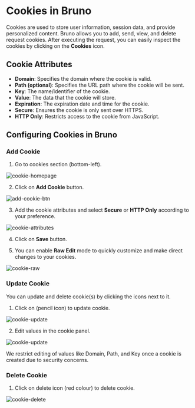  
# Cookies in Bruno

Cookies are used to store user information, session data, and provide personalized content. Bruno allows you to add, send, view, and delete request cookies. After executing the request, you can easily inspect the cookies by clicking on the **Cookies** icon.

## Cookie Attributes

- **Domain**: Specifies the domain where the cookie is valid.
- **Path (optional)**: Specifies the URL path where the cookie will be sent.
- **Key**: The name/identifier of the cookie.
- **Value**: The data that the cookie will store.
- **Expiration**: The expiration date and time for the cookie.
- **Secure**: Ensures the cookie is only sent over HTTPS.
- **HTTP Only**: Restricts access to the cookie from JavaScript.

## Configuring Cookies in Bruno

### Add Cookie

1. Go to cookies section (bottom-left).

![cookie-homepage](/screenshots/send-request/res-data-and-cookie/cookies/1-cookie-homepage.webp)

2. Click on **Add Cookie** button.

![add-cookie-btn](/screenshots/send-request/res-data-and-cookie/cookies/2-add-cookie-btn.webp)

3. Add the cookie attributes and select **Secure** or **HTTP Only** according to your preference.

![cookie-attributes](/screenshots/send-request/res-data-and-cookie/cookies/3-cookie-attributes.webp)

4. Click on **Save** button.

5. You can enable **Raw Edit** mode to quickly customize and make direct changes to your cookies.

![cookie-raw](/screenshots/send-request/res-data-and-cookie/cookies/4-raw-edit.webp)

### Update Cookie

You can update and delete cookie(s) by clicking the icons next to it.

1. Click on (pencil icon) to update cookie.

![cookie-update](/screenshots/send-request/res-data-and-cookie/cookies/8-update-cookie.webp)

2. Edit values in the cookie panel.

![cookie-update](/screenshots/send-request/res-data-and-cookie/cookies/7-update-cookie.webp)

<Callout type="warning">
  We restrict editing of values like Domain, Path, and Key once a cookie is
  created due to security concerns.
</Callout>

### Delete Cookie

1. Click on delete icon (red colour) to delete cookie.

![cookie-delete](/screenshots/send-request/res-data-and-cookie/cookies/6-delete-cookie.webp)
